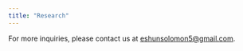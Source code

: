 ```yaml
---
title: "Research"
---
```


For more inquiries, please contact us at [eshunsolomon5@gmail.com](mailto:eshunsolomon5@gmail.com).

